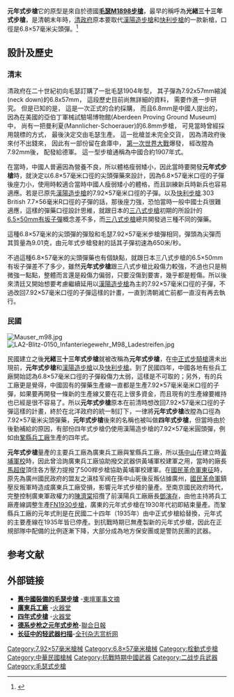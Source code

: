 {{noteTA
|G1=軍事
|G2=長度單位
|G3=Firearms
}}
{{Infobox Weapon
|name= 元年式步枪
|image= File:Gewehr 98.jpg
|image_size= 300px
|caption= 一枝1898年生產的Gewehr 98步槍，現收藏於瑞典陸軍博物館<br/>元年式步槍即是6.8毫米口徑的Gewehr 98式步槍
|origin={{flag|ROC|1912}}
|type= [[手動槍機|栓式]][[步槍|步槍]]
<!-- Type selection -->
|is_ranged=yes
|is_UK=
<!-- Service history -->
|service= 1912年—？
|used_by=
|wars=[[辛亥革命|辛亥革命]]<br>[[護法戰爭|護法戰爭]]<br>[[護國戰爭|護國戰爭]]<br>[[直奉戰爭|直奉戰爭]]<br>[[直皖戰爭|直皖戰爭]]<br>[[粵桂戰爭|粵桂戰爭]]<br/>[[北伐战争|北伐战争]]<br>[[第二次中日戰爭|第二次中日戰爭]]<br>[[國共內戰|國共內戰]]
<!-- Production history -->
|designer= {{tsl|en|Paul Mauser|保羅·毛瑟}}
|design_date= 1912年
|manufacturer= [[巩县兵工厂|巩县兵工厂]]、中國各地多間兵工廠
|unit_cost=
|production_date= 1912年—1930年代
|number= 
|publisher=
|variants= 四年式步槍
<!-- General specifications -->
|weight={{convert|4.09|kg|lb|1|abbr=on}}元年式步槍（空槍）<br/>{{convert|4.09|kg|lb|1|abbr=on}}四年式步槍（空槍）
|length={{convert|1250|mm|in|1|abbr=on}}元年式步槍<br/>{{convert|1250|mm|in|1|abbr=on}}四年式步槍
|part_length={{convert|740|mm|abbr=on|1}}元年式步槍<br/>{{convert|740|mm|abbr=on|1}}四年式步槍
<!-- Ranged weapon specifications -->
|cartridge= [[6.8×57mm毛瑟|6.8×57mm毛瑟]]
|action= [[手動槍機|旋轉後拉式槍機]]
|velocity= {{convert|650|m/s|0|abbr=on}}元年式步槍<br>{{convert|878|m/s|0|abbr=on}}四年式步槍
|range= {{convert|500|m|yd|abbr=on}} （[[機械瞄具|機械瞄具]]） 
|max_range=
|feed= 5發[[彈匣|內置彈倉]]（能夠以[[彈夾條|橋夾]]壓入）
|sights= [[機械瞄具|機械瞄具]]
}}
'''元年式步槍'''它的原型是來自於德國'''[[毛瑟M1898步槍|毛瑟M1898步槍]]'''，最早的稱呼為'''光緒三十三年式步槍'''，是清朝末年時，[[清政府|清政府]]原本要取代[[漢陽八八式步槍|漢陽造步槍]]和[[快利步槍|快利步槍]]的一款新槍，口徑是6.8×57毫米尖頭彈。<ref>{{cite web|author1=|title=元年式步枪|url=https://www.zhihu.com/search?type=content&q=%E5%85%83%E5%B9%B4%E5%BC%8F%E6%AD%A5%E6%9E%AA|website=知乎|accessdate=2019-06-11|archive-date=2020-11-12|archive-url=https://web.archive.org/web/20201112004314/https://www.zhihu.com/search?type=content|dead-url=no}}</ref>

== 設計及歷史 ==
{{無來源章節|time=2020-09-30}}

===清末===
清政府在二十世紀初向毛瑟訂購了一批毛瑟1904年型， 其子彈為7.92x57mm縮減(neck down)的6.8x57mm， 這段歷史目前尚無詳細的資料， 需要作進一步研究。 但是已知的是， 這是一次正式的合約採購， 而且6.8mm是中國人提出的， 因為在美國的亞伯丁軍械試驗場博物館(Aberdeen Proving Ground Museum)中， 尚有一把曼利夏(Mannlicher-Schoerauer)的6.8mm步槍， 可見當時曾經採用競標的方式， 最後決定交由毛瑟生產。 這一批槍並未完全交貨， 因為清政府後來付不出錢來， 因此有一部份留在倉庫中， [[第一次世界大戰|第一次世界大戰]]爆發， 經改膛為7.92mm後， 配發給德軍。 這一型步槍通稱為中國合約1907年式。

在當時，中國人普遍因為營養不良，所以體格瘦弱矮小，因此當時要開發'''元年式步槍'''時，就決定以6.8×57毫米口徑的尖頭彈藥來設計，因為6.8×57毫米口徑的子彈後座力小，使用時較適合當時中國人瘦弱矮小的體格，而且訓練新兵時新兵也容易適應。若是已原先[[漢陽八八式步槍|漢陽造步槍]]的7.92×57毫米口徑的子彈。以及[[快利步槍|快利步槍]].303 British 7.7×56毫米R口徑的子彈的話，那後座力強，恐怕當時一般中國士兵很難適應，這樣的彈藥口徑設計思維，就跟日本的[[三八式步槍|三八式步槍]]初期的所設計的[[6.5×50mm有坂子彈|6.5×50mm有坂子彈]]概念差不多，而[[三八式步槍|三八式步槍]]總共開發過三種不同的彈藥。

這種6.8×57毫米的尖頭彈的彈殼和毛瑟7.92×57毫米步槍彈相同，彈頭為尖彈而其質量為9.01克，由元年式步槍發射的話其子彈初速為650米/秒。

不過這種6.8×57毫米的尖頭彈藥也有個缺點，就跟日本三八式步槍的6.5×50mm有坂子彈差不了多少，雖然'''元年式步槍'''跟三八式步槍比殺傷力較強，不過也只是稍微強一點點，整體而言還是殺傷力偏弱，只要沒傷到要害，幾乎都是輕傷。所以後來清廷又開始想要考慮繼續延用以[[漢陽八八式步槍|漢陽造步槍]]為主的7.92×57毫米口徑的子彈，不過改回7.92×57毫米口徑的子彈這樣的計畫，一直到清朝滅亡前都一直沒有再去執行。

===民國===
[[File:Mauser_m98.jpg|thumb]]
[[File:LA2-Blitz-0150_Infanteriegewehr_M98_Ladestreifen.jpg|thumb]]

民國建立之後'''光緒三十三年式步槍'''就被改稱為'''元年式步槍'''，在[[中正式步槍|中正式步騎槍]]還未出現前，'''元年式步槍'''和[[漢陽八八式步槍|漢陽造步槍]]以及[[快利步槍|快利步槍]]。到了民國四年，中國各地有些兵工廠開始認為6.8×57毫米口徑的子彈殺傷力太弱，這樣是不可取的；另外，有的兵工廠更是覺得，中國固有的彈藥生產線一直都是生產7.92×57毫米毫米口徑的子彈，如果要再開發一條新的生產線又要在花上很多資金，而且現有的生產線要維持也已經是很不容易了。所以'''元年式步槍'''原本在前清時想改回7.92×57毫米口徑的子彈這樣的計畫，終於在北洋政府的統一制訂下，一律將'''元年式步槍'''改膛為口徑為7.92×57毫米尖頭彈藥，'''元年式步槍'''後來的名稱也被叫做'''四年式步槍'''，但當時由於後勤補給的原因，有部份四年式步槍仍使用漢陽造步槍的7.92×57毫米圓頭彈，例如由[[鞏縣兵工廠|鞏縣兵工廠]]生產的四年式。

'''元年式步槍'''量產的主要兵工廠為廣東兵工廠與鞏縣兵工廠，所以[[孫中山|孫中山]]在建立時[[黃埔軍校|黃埔軍校]]時，因此曾洽詢廣東兵工廠協助撥交武器供黃埔軍校建軍之用，當時的廠長[[馬超俊|馬超俊]]頂住各方壓力提撥了500桿步槍協助黃埔軍校建軍。在[[國民革命軍東征|國民革命軍東征]]時，原先為廣州國民政府的盟友之滇桂军阀在孫中山死後反叛佔據廣州，[[國民革命軍|國民革命軍]]鎮壓反叛軍時造成廣東兵工廠受損，影響元年式步槍的量產。至南京國民政府時代，完整控制廣東軍政權力的[[陳濟棠|陳濟棠]]招攬了前漢陽兵工廠廠長[[鄧演存|鄧演存]]，由他主持將兵工廠產線調整生產[[毛瑟M24步槍|FN1930步槍]]，廣東的元年式步槍在1930年代初即結束量產。而鞏縣兵工廠的元年式則是在民國二十四年（1935年）由中正式步槍給替換，元年式的主要產線在1935年皆已停產。到抗戰時期已無產製新的元年式步槍，因此在正規部隊中配備的比例逐漸下降，大部分成為地方保安團或是警防民團的武器。

==参考文献==
{{Reflist}}

==外部链接==
*[http://www.omnitalk.com/miliarch/gb2b5.pl?msgno=messages/427.html '''舊中國裝備的毛瑟步槍'''] {{Wayback|url=http://www.omnitalk.com/miliarch/gb2b5.pl?msgno=messages%2F427.html |date=20170105212429 }}-[http://www.omnitalk.com/miliarch/archpgb5.pl/ 東壇軍事文摘] {{Wayback|url=http://www.omnitalk.com/miliarch/archpgb5.pl/ |date=20201123170513 }}
*[http://www.chinesefirearms.com/110108/history/kwandong.htm '''廣東兵工廠'''] {{Wayback|url=http://www.chinesefirearms.com/110108/history/kwandong.htm |date=20190511143955 }}-[http://www.chinesefirearms.com/ 火器堂] {{Wayback|url=http://www.chinesefirearms.com/ |date=20201024114453 }}
*[http://www.chinesefirearms.com/110108/guns/TYN.htm '''四年式步槍'''] {{Wayback|url=http://www.chinesefirearms.com/110108/guns/TYN.htm |date=20170105235146 }}-[http://www.chinesefirearms.com/ 火器堂] {{Wayback|url=http://www.chinesefirearms.com/ |date=20201024114453 }}
*[https://web.archive.org/web/20160305043935/http://www.lhrbszb.com/baoshow.php?id=16197 '''德系步枪之元年式步枪''']-[https://web.archive.org/web/20160305043925/http://www.lhrbszb.com/index.php/ 聯合日報]
*[https://web.archive.org/web/20160303163656/http://doc.qkzz.net/article/26cfc244-d041-464d-a74a-6df9d671687e_3.htm '''长征中的轻武器扫描''']-[http://qkzz.net/ 全刊杂志赏析网]{{Wayback|url=http://doc.qkzz.net/article/26cfc244-d041-464d-a74a-6df9d671687e_3.htm |date=20160303163656 }}

{{前清末年洋務運動仿造自制之槍械}}
{{北伐至抗戰時期中華民國步兵武器裝備}}

[[Category:7.92×57毫米槍械|Category:7.92×57毫米槍械]]
[[Category:6.8×57毫米槍械|Category:6.8×57毫米槍械]]
[[Category:栓動式步槍|Category:栓動式步槍]]
[[Category:中華民國槍械|Category:中華民國槍械]]
[[Category:抗戰時期中國武器|Category:抗戰時期中國武器]]
[[Category:二战步兵武器|Category:二战步兵武器]]
[[Category:毛瑟式步槍|Category:毛瑟式步槍]]